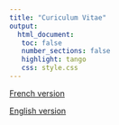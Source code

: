 ```yaml
---
title: "Curiculum Vitae"
output: 
  html_document:
   toc: false
   number_sections: false
   highlight: tango
   css: style.css
---
```


[French version](PDF/CV_PierreCottais_FR.pdf)

[English version](PDF/CV_PierreCottais_EN.pdf)